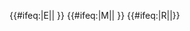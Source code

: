 {{#ifeq:{{{exclude}}}|E||{{NYCS time 2|E|icon=alltimes|text=任何時候停站|time={{{time|}}}}} {{NYCS br|time={{{time|}}}}}}} {{#ifeq:{{{exclude}}}|M||{{NYCS time 2|M|icon=weekdaysonly|text=僅平日停站|time={{{time|}}}}} {{NYCS br|time={{{time|}}}}}}} {{#ifeq:{{{exclude}}}|R||{{NYCS time 2|R|icon=allexceptnights|text=任何時候停站（深夜除外）|time={{{time|}}}}}}}<noinclude>
[[Category:紐約地鐵模板|{{PAGENAME}}]]
</noinclude>